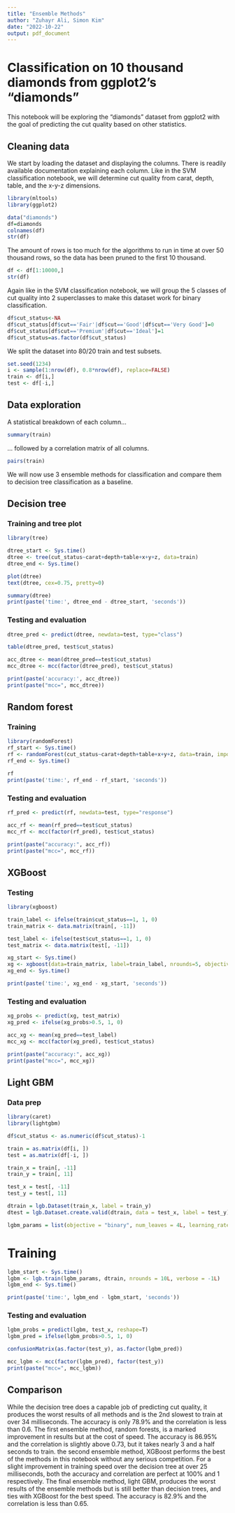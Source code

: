 ```yaml
---
title: "Ensemble Methods"
author: "Zuhayr Ali, Simon Kim"
date: "2022-10-22"
output: pdf_document
---
```


# Classification on 10 thousand diamonds from ggplot2's "diamonds"
This notebook will be exploring the "diamonds" dataset from ggplot2 with the goal of predicting the cut quality based on other statistics.

## Cleaning data
We start by loading the dataset and displaying the columns. There is readily available documentation explaining each column. Like in the SVM classification notebook, we will determine cut quality from carat, depth, table, and the x-y-z dimensions.

```r
library(mltools)
library(ggplot2)

data("diamonds")
df=diamonds
colnames(df)
str(df)
```

The amount of rows is too much for the algorithms to run in time at over 50 thousand rows, so the data has been pruned to the first 10 thousand.

```r
df <- df[1:10000,]
str(df)
```

Again like in the SVM classification notebook, we will group the 5 classes of cut quality into 2 superclasses to make this dataset work for binary classification.

```r
df$cut_status<-NA
df$cut_status[df$cut=='Fair'|df$cut=='Good'|df$cut=='Very Good']=0
df$cut_status[df$cut=='Premium'|df$cut=='Ideal']=1
df$cut_status=as.factor(df$cut_status)
```

We split the dataset into 80/20 train and test subsets.

```r
set.seed(1234)
i <- sample(1:nrow(df), 0.8*nrow(df), replace=FALSE)
train <- df[i,]
test <- df[-i,]
```

## Data exploration
A statistical breakdown of each column...

```r
summary(train)
```

... followed by a correlation matrix of all columns.

```r
pairs(train)
```

We will now use 3 ensemble methods for classification and compare them to decision tree classification as a baseline.

## Decision tree

### Training and tree plot
```r
library(tree)

dtree_start <- Sys.time()
dtree <- tree(cut_status~carat+depth+table+x+y+z, data=train)
dtree_end <- Sys.time()

plot(dtree)
text(dtree, cex=0.75, pretty=0)

summary(dtree)
print(paste('time:', dtree_end - dtree_start, 'seconds'))
```

### Testing and evaluation
```r
dtree_pred <- predict(dtree, newdata=test, type="class")

table(dtree_pred, test$cut_status)

acc_dtree <- mean(dtree_pred==test$cut_status)
mcc_dtree <- mcc(factor(dtree_pred), test$cut_status)

print(paste('accuracy:', acc_dtree))
print(paste("mcc=", mcc_dtree))
```

## Random forest

### Training
```r
library(randomForest)
rf_start <- Sys.time()
rf <- randomForest(cut_status~carat+depth+table+x+y+z, data=train, importance=TRUE)
rf_end <- Sys.time()

rf
print(paste('time:', rf_end - rf_start, 'seconds'))
```

### Testing and evaluation
```r
rf_pred <- predict(rf, newdata=test, type="response")

acc_rf <- mean(rf_pred==test$cut_status)
mcc_rf <- mcc(factor(rf_pred), test$cut_status)

print(paste("accuracy:", acc_rf))
print(paste("mcc=", mcc_rf))
```

## XGBoost

### Testing
```r
library(xgboost)

train_label <- ifelse(train$cut_status==1, 1, 0)
train_matrix <- data.matrix(train[, -11])

test_label <- ifelse(test$cut_status==1, 1, 0)
test_matrix <- data.matrix(test[, -11])

xg_start <- Sys.time()
xg <- xgboost(data=train_matrix, label=train_label, nrounds=5, objective='binary:logistic')
xg_end <- Sys.time()

print(paste('time:', xg_end - xg_start, 'seconds'))
```

### Testing and evaluation
```r
xg_probs <- predict(xg, test_matrix)
xg_pred <- ifelse(xg_probs>0.5, 1, 0)

acc_xg <- mean(xg_pred==test_label)
mcc_xg <- mcc(factor(xg_pred), test$cut_status)

print(paste("accuracy:", acc_xg))
print(paste("mcc=", mcc_xg))
```

## Light GBM

### Data prep
```r
library(caret)
library(lightgbm)

df$cut_status <- as.numeric(df$cut_status)-1

train = as.matrix(df[i, ])
test = as.matrix(df[-i, ])

train_x = train[, -11]
train_y = train[, 11]

test_x = test[, -11]
test_y = test[, 11]

dtrain = lgb.Dataset(train_x, label = train_y)
dtest = lgb.Dataset.create.valid(dtrain, data = test_x, label = test_y)

lgbm_params = list(objective = "binary", num_leaves = 4L, learning_rate = 1.0)
```

# Training
```r
lgbm_start <- Sys.time()
lgbm <- lgb.train(lgbm_params, dtrain, nrounds = 10L, verbose = -1L)
lgbm_end <- Sys.time()

print(paste('time:', lgbm_end - lgbm_start, 'seconds'))
```

### Testing and evaluation
```r
lgbm_probs = predict(lgbm, test_x, reshape=T)
lgbm_pred = ifelse(lgbm_probs>0.5, 1, 0)

confusionMatrix(as.factor(test_y), as.factor(lgbm_pred))

mcc_lgbm <- mcc(factor(lgbm_pred), factor(test_y))
print(paste("mcc=", mcc_lgbm))
```

## Comparison
While the decision tree does a capable job of predicting cut quality, it produces the worst results of all methods and is the 2nd slowest to train at over 34 milliseconds. The accuracy is only 78.9% and the correlation is less than 0.6. The first ensemble method, random forests, is a marked improvement in results but at the cost of speed. The accuracy is 86.95% and the correlation is slightly above 0.73, but it takes nearly 3 and a half seconds to train. the second ensemble method, XGBoost performs the best of the methods in this notebook without any serious competition. For a slight improvement in training speed over the decision tree at over 25 milliseconds, both the accuracy and correlation are perfect at 100% and 1 respectively. The final ensemble method, light GBM, produces the worst results of the ensemble methods but is still better than decision trees, and ties with XGBoost for the best speed. The accuracy is 82.9% and the correlation is less than 0.65.